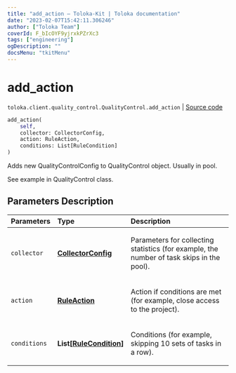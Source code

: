 ```yaml
---
title: "add_action — Toloka-Kit | Toloka documentation"
date: "2023-02-07T15:42:11.306246"
author: ["Toloka Team"]
coverId: F_bIcOYF9yjrxkPZrXc3
tags: ["engineering"]
ogDescription: ""
docsMenu: "tkitMenu"
---
```


# add_action
`toloka.client.quality_control.QualityControl.add_action` | [Source code](https://github.com/Toloka/toloka-kit/blob/v1.1.3/src/client/quality_control.py#L143)

```python
add_action(
    self,
    collector: CollectorConfig,
    action: RuleAction,
    conditions: List[RuleCondition]
)
```

Adds new QualityControlConfig to QualityControl object. Usually in pool.

See example in QualityControl class.

## Parameters Description

| Parameters | Type | Description |
| :----------| :----| :-----------|
`collector`|**[CollectorConfig](/docs-new/toloka-kit/reference/toloka.client.collectors.CollectorConfig)**|<p>Parameters for collecting statistics (for example, the number of task skips in the pool).</p>
`action`|**[RuleAction](/docs-new/toloka-kit/reference/toloka.client.actions.RuleAction)**|<p>Action if conditions are met (for example, close access to the project).</p>
`conditions`|**List\[[RuleCondition](/docs-new/toloka-kit/reference/toloka.client.conditions.RuleCondition)\]**|<p>Conditions (for example, skipping 10 sets of tasks in a row).</p>
